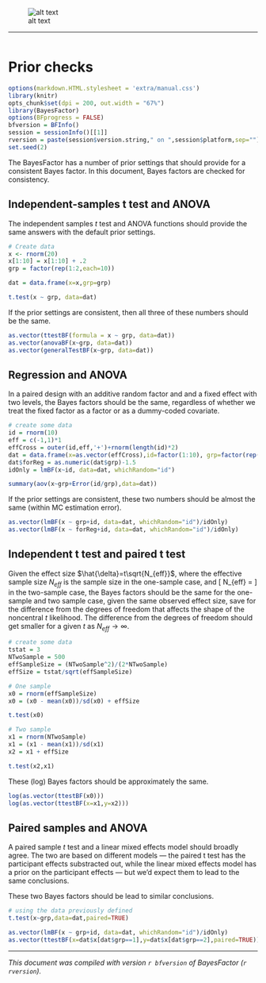 <!--
%\VignetteEngine{knitr}
%\VignetteIndexEntry{Prior checks}
\usepackage[utf8]{inputenc}
-->

![alt text](extra/logo.png)

------

```r

```

Prior checks
===========

```r
options(markdown.HTML.stylesheet = 'extra/manual.css')
library(knitr)
opts_chunk$set(dpi = 200, out.width = "67%") 
library(BayesFactor)
options(BFprogress = FALSE)
bfversion = BFInfo()
session = sessionInfo()[[1]]
rversion = paste(session$version.string," on ",session$platform,sep="")
set.seed(2)
```

The BayesFactor has a number of prior settings that should provide for a consistent Bayes factor. In this document, Bayes factors are checked for consistency.

Independent-samples t test and ANOVA
------
The independent samples $t$ test and ANOVA functions should provide the same answers with the default prior settings.

```r
# Create data
x <- rnorm(20)
x[1:10] = x[1:10] + .2
grp = factor(rep(1:2,each=10))

dat = data.frame(x=x,grp=grp)

t.test(x ~ grp, data=dat)
```

If the prior settings are consistent, then all three of these numbers should be the same.

```r
as.vector(ttestBF(formula = x ~ grp, data=dat))
as.vector(anovaBF(x~grp, data=dat))
as.vector(generalTestBF(x~grp, data=dat))
```

Regression and ANOVA
------
In a paired design with an additive random factor and and a fixed effect with two levels, the Bayes factors should be the same, regardless of whether we treat the fixed factor as a factor or as a dummy-coded covariate.

```r
# create some data
id = rnorm(10)
eff = c(-1,1)*1
effCross = outer(id,eff,'+')+rnorm(length(id)*2)
dat = data.frame(x=as.vector(effCross),id=factor(1:10), grp=factor(rep(1:2,each=length(id))))
dat$forReg = as.numeric(dat$grp)-1.5
idOnly = lmBF(x~id, data=dat, whichRandom="id")

summary(aov(x~grp+Error(id/grp),data=dat))

```

If the prior settings are consistent, these two numbers should be almost the same (within MC estimation error).
```r
as.vector(lmBF(x ~ grp+id, data=dat, whichRandom="id")/idOnly)
as.vector(lmBF(x ~ forReg+id, data=dat, whichRandom="id")/idOnly)
```

Independent t test and paired t test
-------
Given the effect size $\hat{\delta}=t\sqrt{N_{eff}}$, where the effective sample size $N_{eff}$ is the sample size in the one-sample case, and
\[
N_{eff} = \frac{N_1N_2}{N_1+N_2}
\]
in the two-sample case, the Bayes factors should be the same for the one-sample and two sample case, given the same observed effect size, save for the difference from the degrees of freedom that affects the shape of the noncentral $t$ likelihood. The difference from the degrees of freedom should get smaller for a given $t$ as $N_{eff}\rightarrow\infty$.

```r
# create some data
tstat = 3
NTwoSample = 500
effSampleSize = (NTwoSample^2)/(2*NTwoSample)
effSize = tstat/sqrt(effSampleSize)

# One sample
x0 = rnorm(effSampleSize)
x0 = (x0 - mean(x0))/sd(x0) + effSize

t.test(x0)

# Two sample
x1 = rnorm(NTwoSample)
x1 = (x1 - mean(x1))/sd(x1)
x2 = x1 + effSize

t.test(x2,x1)

```

These (log) Bayes factors should be approximately the same. 
```r
log(as.vector(ttestBF(x0)))
log(as.vector(ttestBF(x=x1,y=x2)))
```


Paired samples and ANOVA
------
A paired sample $t$ test and a linear mixed effects model should broadly agree. The two are based on different models &mdash; the paired t test has the participant effects substracted out, while the linear mixed effects model has a prior on the participant effects &mdash; but we'd expect them to lead to the same conclusions. 

These two Bayes factors should be lead to similar conclusions.

```r
# using the data previously defined
t.test(x~grp,data=dat,paired=TRUE)

as.vector(lmBF(x ~ grp+id, data=dat, whichRandom="id")/idOnly)
as.vector(ttestBF(x=dat$x[dat$grp==1],y=dat$x[dat$grp==2],paired=TRUE))
```

-------

*This document was compiled with version `r bfversion` of BayesFactor (`r rversion`).*
